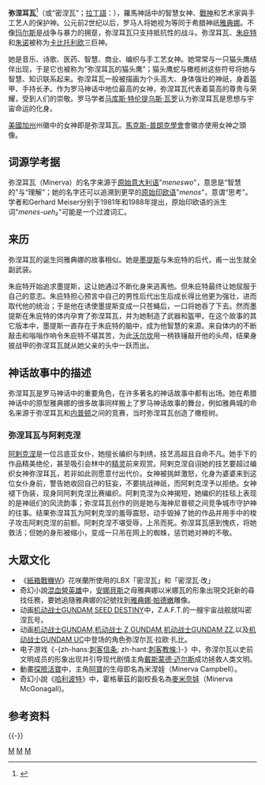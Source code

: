 {{noteTA
|T=zh-hans:弥涅耳瓦; zh-cn:弥涅耳瓦; zh-tw:米娜瓦; zh-hk:米娜娃;
|1=zh-hans:弥涅耳瓦; zh-cn:弥涅耳瓦; zh-tw:米娜瓦; zh-hk:米娜娃;
}}

'''弥涅耳瓦'''<ref> {{Cite book | author = 鲁刚（主编） | title = [[世界神话辞典|世界神话辞典]] | location = 沈阳 | publisher = 辽宁人民出版社 | date = 1989-11 | pages = 611 | accessdate = 2016-12-25 | language = zh-cn | quote = 弥涅耳瓦（Minerva） }} </ref>（或“密涅瓦”；[[拉丁語|拉丁語]]：{{lang|la|Minerva}}），羅馬神話中的智慧女神、[[戰神|戰神]]和艺术家與手工艺人的保护神。公元前2世纪以后，罗马人将她视为等同于希腊神祇[[雅典娜|雅典娜]]。不像[[玛尔斯|玛尔斯]]是战争与暴力的拥趸，弥涅耳瓦只支持抵抗性的战斗。弥涅耳瓦、[[朱庇特|朱庇特]]和[[茱諾_(羅馬神話)|朱诺]]被称为[[卡比托利欧山|卡比托利欧]]三巨神。

她是音乐、诗歌、医药、智慧、商业、编织与手工艺女神。她常常与一只猫头鹰结伴出现，于是它也被称为“弥涅耳瓦的猫头鹰”；猫头鹰蛇与橄榄树这些符号将她与智慧、知识联系起来。弥涅耳瓦一般被描画为个头高大、身体强壮的神祇，身着盔甲、手持长矛。作为罗马神话中地位最高的女神，弥涅耳瓦代表着莫高的尊贵与荣耀，受到人们的崇敬。罗马学者[[馬庫斯·特倫提烏斯·瓦羅|马库斯·特伦提乌斯·瓦罗]]认为弥涅耳瓦是思想与宇宙命运的化身。

[[美國|美國]][[加利福尼亞州|加州]]州徽中的女神即是弥涅耳瓦。[[馬克斯-普朗克學會|馬克斯-普朗克學會]]會徽亦使用女神之頭像。

== 词源学考据 ==
弥涅耳瓦（Minerva）的名字来源于[[原始意大利语|原始意大利语]]"''meneswo''"，意思是“智慧的”与“理解”；她的名字还可以追溯到更早的[[原始印歐語|原始印欧语]]"''menos''"，意谓“思考”。学者{{Internal link helper/en|Helmut Rix|Helmut Rix}}和Gerhard Meiser分别于1981年和1988年提出，原始印欧语的派生词"''menes-ueh₂''"可能是一个过渡词汇。

== 来历 ==
弥涅耳瓦的诞生同雅典娜的故事相似。她是[[墨提斯|墨提斯]]与朱庇特的后代，甫一出生就全副武装。

朱庇特开始追求墨提斯，这让她通过不断化身来逃离他。但朱庇特最终让她屈服于自己的意志。朱庇特担心预言中自己的男性后代出生后成长得比他更为强壮，进而取代他的统治；于是他在诱使墨提斯变成一只苍蝇后，一口将她吞了下去。然而墨提斯在朱庇特的体内孕育了弥涅耳瓦，并为她制造了武器和盔甲。在这个故事的其它版本中，墨提斯一直存在于朱庇特的脑中，成为他智慧的来源。来自体内的不断敲击和嗡嗡作响令朱庇特不堪其苦，为此[[武尔坎努斯|沃尔坎]]用一柄铁锤敲开他的头颅，结果身披战甲的弥涅耳瓦就从她父亲的头中一跃而出。

== 神话故事中的描述 ==
弥涅耳瓦是罗马神话中的重要角色，在许多著名的神话故事中都有出场。她在希腊神话中的原型雅典娜的很多故事同样搬上了罗马神话故事的舞台，例如雅典城的命名来源于弥涅耳瓦和[[尼普顿|内普顿]]之间的竞赛，当时弥涅耳瓦创造了橄榄树。

=== 弥涅耳瓦与阿剌克涅 ===
[[阿剌克涅|阿剌克涅]]是一位吕底亚女仆，她擅长编织与刺绣，技艺高超且自命不凡。她手下的作品精美绝伦，甚至吸引会林中的[[宁芙|精灵]]前来观赏。阿剌克涅自诩她的技艺要超过编织女神弥涅耳瓦，若非如此则愿意付出代价。女神被挑衅激怒，化身为婆婆来到这位女仆身前，警告她收回自己的狂妄，不要挑战神祇，而阿剌克涅予以拒绝。女神褪下伪装，现身同阿剌克涅比赛编织。阿剌克涅为众神揭短，她编织的挂毯上表现的是神祇们的风流韵事；弥涅耳瓦创作的则是她与海神尼普顿之间竞争城市守护神的往事。结果弥涅耳瓦为阿剌克涅的羞辱震怒，动手毁掉了她的作品并用手中的梭子攻击阿剌克涅的前额。阿剌克涅不堪受辱，上吊而死。弥涅耳瓦感到愧疚，将她救活；但她的身形被缩小，变成一只吊在网上的蜘蛛，惩罚她对神的不敬。

==大眾文化==
*《[[紙箱戰機W|紙箱戰機W]]》花咲蘭所使用的LBX「密涅瓦」和「密涅瓦·改」
*奇幻小說[[混血營英雄#故事概要|混血營英雄]]中，[[安娜貝斯·雀斯|安娜貝斯]]之母雅典娜以米娜瓦的形象出現交託新的尋找任務，要她追隨雅典娜的記號找到[[雅典娜·帕德嫩|雅典娜·帕德嫩]]雕像。
*动画[[機動戰士GUNDAM_SEED_DESTINY|机动战士GUNDAM SEED DESTINY]]中，Z.A.F.T.的一艘宇宙战舰就叫密涅瓦号。
*动画[[機動戰士GUNDAM|机动战士GUNDAM]],[[機動戰士_Z_GUNDAM|机动战士 Z GUNDAM]],[[機動戰士GUNDAM_ZZ|机动战士GUNDAM ZZ]],以及[[機動戰士GUNDAM_UC|机动战士GUNDAM UC]]中登场的角色弥涅尔瓦·拉欧·扎比。
*电子游戏《-{zh-hans:[[刺客信条系列|刺客信条]]; zh-hant:[[刺客教條系列|刺客教條]];}-》中，弥涅尔瓦以史前文明成员的形象出现并引导现代剧情主角[[戴斯蒙德·迈尔斯|戴斯蒙德·迈尔斯]]成功拯救人类文明。
*動畫[[探險活寶|探險活寶]]中，主角[[芬·莫頓|阿寶]]的生母即名為米涅娃（Minerva Campbell）。
*奇幻小說《[[哈利波特|哈利波特]]》中，霍格華茲的副校長名為[[麥米奈娃|麥米奈娃]]（Minerva McGonagall)。

== 参考资料 ==
{{reflist}}

{{-}}
{{罗马神话}}

{{Authority control}}
[[Category:羅馬女神|M]]
[[Category:戰神|M]]
[[Category:智慧之神|M]]